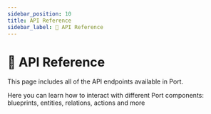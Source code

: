 ```yaml
---
sidebar_position: 10
title: API Reference
sidebar_label: 🧪 API Reference
---
```



# 🧪 API Reference

This page includes all of the API endpoints available in Port.

Here you can learn how to interact with different Port components: blueprints, entities, relations, actions and more

<ApiDocMdx id="port-api" />
